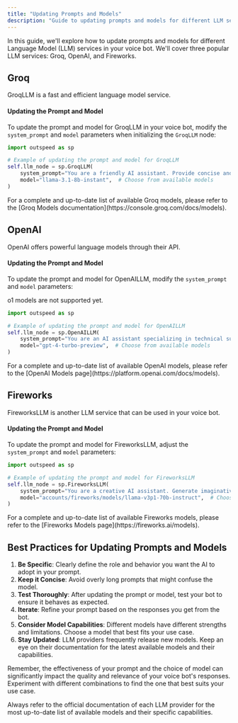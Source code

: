 ```yaml
---
title: "Updating Prompts and Models"
description: "Guide to updating prompts and models for different LLM services in your voice bot."
---
```


In this guide, we'll explore how to update prompts and models for different Language Model (LLM) services in your voice bot. We'll cover three popular LLM services: Groq, OpenAI, and Fireworks.

## **Groq**

GroqLLM is a fast and efficient language model service.

#### **Updating the Prompt and Model**

To update the prompt and model for GroqLLM in your voice bot, modify the `system_prompt` and `model` parameters when initializing the `GroqLLM` node:

```python
import outspeed as sp

# Example of updating the prompt and model for GroqLLM
self.llm_node = sp.GroqLLM(
    system_prompt="You are a friendly AI assistant. Provide concise and helpful responses.",
    model="llama-3.1-8b-instant",  # Choose from available models
)
```

<Info>
  For a complete and up-to-date list of available Groq models, please refer to
  the [Groq Models documentation](https://console.groq.com/docs/models).
</Info>

## **OpenAI**

OpenAI offers powerful language models through their API.

#### **Updating the Prompt and Model**

To update the prompt and model for OpenAILLM, modify the `system_prompt` and `model` parameters:

<Warning>o1 models are not supported yet.</Warning>

```python
import outspeed as sp

# Example of updating the prompt and model for OpenAILLM
self.llm_node = sp.OpenAILLM(
    system_prompt="You are an AI assistant specializing in technical support. Provide clear and accurate information.",
    model="gpt-4-turbo-preview",  # Choose from available models
)
```

<Info>
  For a complete and up-to-date list of available OpenAI models, please refer to
  the [OpenAI Models page](https://platform.openai.com/docs/models).
</Info>

## **Fireworks**

FireworksLLM is another LLM service that can be used in your voice bot.

#### **Updating the Prompt and Model**

To update the prompt and model for FireworksLLM, adjust the `system_prompt` and `model` parameters:

```python
import outspeed as sp

# Example of updating the prompt and model for FireworksLLM
self.llm_node = sp.FireworksLLM(
    system_prompt="You are a creative AI assistant. Generate imaginative and engaging responses.",
    model="accounts/fireworks/models/llama-v3p1-70b-instruct",  # Choose from available models
)
```

<Info>
  For a complete and up-to-date list of available Fireworks models, please refer
  to the [Fireworks Models page](https://fireworks.ai/models).
</Info>

## **Best Practices for Updating Prompts and Models**

1. **Be Specific**: Clearly define the role and behavior you want the AI to adopt in your prompt.
2. **Keep it Concise**: Avoid overly long prompts that might confuse the model.
3. **Test Thoroughly**: After updating the prompt or model, test your bot to ensure it behaves as expected.
4. **Iterate**: Refine your prompt based on the responses you get from the bot.
5. **Consider Model Capabilities**: Different models have different strengths and limitations. Choose a model that best fits your use case.
6. **Stay Updated**: LLM providers frequently release new models. Keep an eye on their documentation for the latest available models and their capabilities.

Remember, the effectiveness of your prompt and the choice of model can significantly impact the quality and relevance of your voice bot's responses. Experiment with different combinations to find the one that best suits your use case.

<Info>
  Always refer to the official documentation of each LLM provider for the most
  up-to-date list of available models and their specific capabilities.
</Info>
